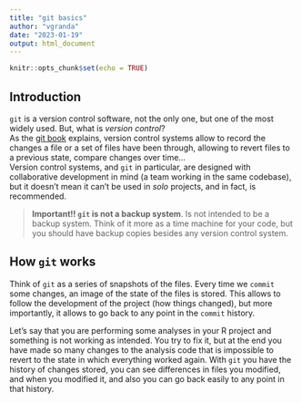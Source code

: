 ```yaml
---
title: "git basics"
author: "vgranda"
date: "2023-01-19"
output: html_document
---
```


```r
knitr::opts_chunk$set(echo = TRUE)
```

## Introduction

`git` is a version control software, not the only one, but one of the most
widely used. But, what is *version control*?  
As the [git book](https://git-scm.com/book/en/v2) explains, version control
systems allow to record the changes a file or a set of files have been through,
allowing to revert files to a previous state, compare changes over time...  
Version control systems, and `git` in particular, are designed with
collaborative development in mind (a team working in the same codebase), but it
doesn't mean it can't be used in *solo* projects, and in fact, is recommended.

  > **Important!! `git` is not a backup system**. Is not intended to be a backup
  system. Think of it more as a time machine for your code, but you should have
  backup copies besides any version control system.

## How `git` works

Think of `git` as a series of snapshots of the files. Every time we `commit`
some changes, an image of the state of the files is stored. This allows to
follow the development of the project (how things changed), but more
importantly, it allows to go back to any point in the `commit` history.  

Let's say that you are performing some analyses in your R project and something
is not working as intended. You try to fix it, but at the end you have made so
many changes to the analysis code that is impossible to revert to the state in
which everything worked again. With `git` you have the history of changes
stored, you can see differences in files you modified, and when you modified it,
and also you can go back easily to any point in that history.

